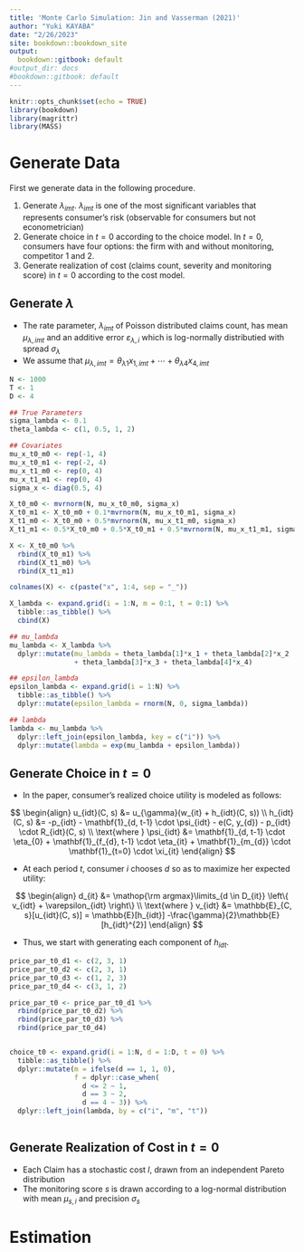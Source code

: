 ```yaml
---
title: 'Monte Carlo Simulation: Jin and Vasserman (2021)'
author: "Yuki KAYABA"
date: "2/26/2023"
site: bookdown::bookdown_site
output:
  bookdown::gitbook: default
#output_dir: docs
#bookdown::gitbook: default
---
```


```r
knitr::opts_chunk$set(echo = TRUE)
library(bookdown)
library(magrittr)
library(MASS)
```

# Generate Data

First we generate data in the following procedure.

1. Generate $\lambda_{imt}$. $\lambda_{imt}$ is one of the most significant variables that represents consumer's risk (observable for consumers but not econometrician)
2. Generate choice in $t = 0$ according to the choice model. In $t = 0$, consumers have four options: the firm with and without monitoring, competitor 1 and 2.
3. Generate realization of cost (claims count, severity and monitoring score) in $t = 0$ according to the cost model. 

## Generate $\lambda$

- The rate parameter, $\lambda_{imt}$ of Poisson distributed claims count, has mean $\mu_{\lambda, imt}$ and an additive error $\varepsilon_{\lambda, i}$ which is log-normally distributied with spread $\sigma_{\lambda}$
- We assume that $\mu_{\lambda, imt} = \theta_{\lambda1}x_{1, imt} + \cdots + \theta_{\lambda4}x_{4, imt}$ 

```r
N <- 1000
T <- 1
D <- 4

## True Parameters
sigma_lambda <- 0.1
theta_lambda <- c(1, 0.5, 1, 2)

## Covariates
mu_x_t0_m0 <- rep(-1, 4)
mu_x_t0_m1 <- rep(-2, 4)
mu_x_t1_m0 <- rep(0, 4)
mu_x_t1_m1 <- rep(0, 4)
sigma_x <- diag(0.5, 4)

X_t0_m0 <- mvrnorm(N, mu_x_t0_m0, sigma_x)
X_t0_m1 <- X_t0_m0 + 0.1*mvrnorm(N, mu_x_t0_m1, sigma_x)
X_t1_m0 <- X_t0_m0 + 0.5*mvrnorm(N, mu_x_t1_m0, sigma_x)
X_t1_m1 <- 0.5*X_t0_m0 + 0.5*X_t0_m1 + 0.5*mvrnorm(N, mu_x_t1_m1, sigma_x)

X <- X_t0_m0 %>% 
  rbind(X_t0_m1) %>% 
  rbind(X_t1_m0) %>% 
  rbind(X_t1_m1)

colnames(X) <- c(paste("x", 1:4, sep = "_"))

X_lambda <- expand.grid(i = 1:N, m = 0:1, t = 0:1) %>% 
  tibble::as_tibble() %>% 
  cbind(X)

## mu_lambda
mu_lambda <- X_lambda %>% 
  dplyr::mutate(mu_lambda = theta_lambda[1]*x_1 + theta_lambda[2]*x_2
                + theta_lambda[3]*x_3 + theta_lambda[4]*x_4)

## epsilon_lambda
epsilon_lambda <- expand.grid(i = 1:N) %>% 
  tibble::as_tibble() %>% 
  dplyr::mutate(epsilon_lambda = rnorm(N, 0, sigma_lambda))

## lambda
lambda <- mu_lambda %>% 
  dplyr::left_join(epsilon_lambda, key = c("i")) %>% 
  dplyr::mutate(lambda = exp(mu_lambda + epsilon_lambda))

```

## Generate Choice in $t = 0$

- In the paper, consumer's realized choice utility is modeled as follows: 

$$
\begin{align}
u_{idt}(C, s) &= u_{\gamma}(w_{it} + h_{idt}(C, s)) \\
h_{idt}(C, s) &= -p_{idt} - \mathbf{1}_{d, t-1} \cdot \psi_{idt} - e(C, y_{d}) - p_{idt} \cdot R_{idt}(C, s) \\
\text{where } \psi_{idt} &= \mathbf{1}_{d, t-1} \cdot \eta_{0} + \mathbf{1}_{f_{d}, t-1} \cdot \eta_{it} + \mathbf{1}_{m_{d}} \cdot \mathbf{1}_{t=0} \cdot \xi_{it}
\end{align}
$$

- At each period $t$, consumer $i$ chooses $d$ so as to maximize her expected utility:

$$
\begin{align}
d_{it} &= \mathop{\rm argmax}\limits_{d \in D_{it}} \left\{ v_{idt} + \varepsilon_{idt} \right\} \\
\text{where } v_{idt} &= \mathbb{E}_{C, s}[u_{idt}(C, s)] = \mathbb{E}[h_{idt}] -\frac{\gamma}{2}\mathbb{E}[h_{idt}^{2}]
\end{align}
$$

- Thus, we start with generating each component of $h_{idt}$.

```r

price_par_t0_d1 <- c(2, 3, 1)
price_par_t0_d2 <- c(2, 3, 1)
price_par_t0_d3 <- c(1, 2, 3)
price_par_t0_d4 <- c(3, 1, 2)

price_par_t0 <- price_par_t0_d1 %>% 
  rbind(price_par_t0_d2) %>% 
  rbind(price_par_t0_d3) %>% 
  rbind(price_par_t0_d4)


choice_t0 <- expand.grid(i = 1:N, d = 1:D, t = 0) %>% 
  tibble::as_tibble() %>% 
  dplyr::mutate(m = ifelse(d == 1, 1, 0),
                f = dplyr::case_when(
                  d <= 2 ~ 1,
                  d == 3 ~ 2,
                  d == 4 ~ 3)) %>% 
  dplyr::left_join(lambda, by = c("i", "m", "t"))
  
```

## Generate Realization of Cost in $t = 0$

- Each Claim has a stochastic cost $l$, drawn from an independent Pareto distribution
- The monitoring score $s$ is drawn according to a log-normal distribution with mean $\mu_{s, i}$ and precision $\sigma_{s}$

# Estimation

